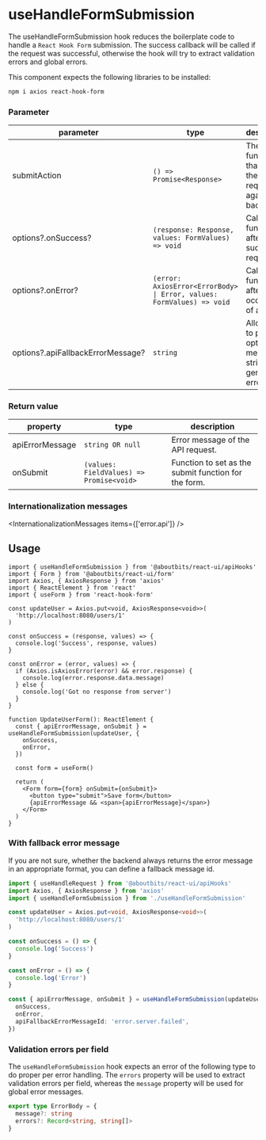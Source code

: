 
<Meta
  title="Components/APIHooks/useHandleFormSubmission"
  component={useHandleFormSubmission}
/>

# useHandleFormSubmission

The useHandleFormSubmission hook reduces the boilerplate code to handle a `React Hook Form` submission.
The success callback will be called if the request was successful, otherwise the hook will try to extract validation errors and global errors.

This component expects the following libraries to be installed:

```sh
npm i axios react-hook-form
```

### Parameter

| parameter                         | type                                                                  | description                                                       |
| --------------------------------- | --------------------------------------------------------------------- | ----------------------------------------------------------------- |
| submitAction                      | `() => Promise<Response>`                                             | The function that makes the actual request against the backend.   |
| options?.onSuccess?               | `(response: Response, values: FormValues) => void`                    | Callback function after successful request.                       |
| options?.onError?                 | `(error: AxiosError<ErrorBody> \| Error, values: FormValues) => void` | Callback function after occurrence of an error.                   |
| options?.apiFallbackErrorMessage? | `string`                                                              | Allows you to pass an optional message string for a general error |

### Return value

| property        | type                                     | description                                          |
| --------------- | ---------------------------------------- | ---------------------------------------------------- |
| apiErrorMessage | `string OR null`                         | Error message of the API request.                    |
| onSubmit        | `(values: FieldValues) => Promise<void>` | Function to set as the submit function for the form. |

### Internationalization messages

<InternationalizationMessages items={['error.api']} />

## Usage

```tsx
import { useHandleFormSubmission } from '@aboutbits/react-ui/apiHooks'
import { Form } from '@aboutbits/react-ui/form'
import Axios, { AxiosResponse } from 'axios'
import { ReactElement } from 'react'
import { useForm } from 'react-hook-form'

const updateUser = Axios.put<void, AxiosResponse<void>>(
  'http://localhost:8080/users/1'
)

const onSuccess = (response, values) => {
  console.log('Success', response, values)
}

const onError = (error, values) => {
  if (Axios.isAxiosError(error) && error.response) {
    console.log(error.response.data.message)
  } else {
    console.log('Got no response from server')
  }
}

function UpdateUserForm(): ReactElement {
  const { apiErrorMessage, onSubmit } = useHandleFormSubmission(updateUser, {
    onSuccess,
    onError,
  })

  const form = useForm()

  return (
    <Form form={form} onSubmit={onSubmit}>
      <button type="submit">Save form</button>
      {apiErrorMessage && <span>{apiErrorMessage}</span>}
    </Form>
  )
}
```

### With fallback error message

If you are not sure, whether the backend always returns the error message in an appropriate format, you can define a fallback message id.

```ts
import { useHandleRequest } from '@aboutbits/react-ui/apiHooks'
import Axios, { AxiosResponse } from 'axios'
import { useHandleFormSubmission } from './useHandleFormSubmission'

const updateUser = Axios.put<void, AxiosResponse<void>>(
  'http://localhost:8080/users/1'
)

const onSuccess = () => {
  console.log('Success')
}

const onError = () => {
  console.log('Error')
}

const { apiErrorMessage, onSubmit } = useHandleFormSubmission(updateUser, {
  onSuccess,
  onError,
  apiFallbackErrorMessageId: 'error.server.failed',
})
```

### Validation errors per field

The `useHandleFormSubmission` hook expects an error of the following type to do proper per error handling.
The `errors` property will be used to extract validation errors per field, whereas the `message` property will be used for global error messages.

```ts
export type ErrorBody = {
  message?: string
  errors?: Record<string, string[]>
}
```
